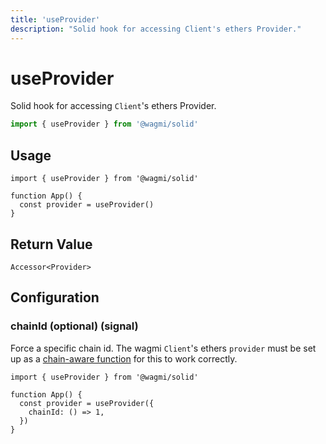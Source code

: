 ```yaml
---
title: 'useProvider'
description: "Solid hook for accessing Client's ethers Provider."
---
```


# useProvider

Solid hook for accessing `Client`'s ethers Provider.

```ts
import { useProvider } from '@wagmi/solid'
```

## Usage

```tsx
import { useProvider } from '@wagmi/solid'

function App() {
  const provider = useProvider()
}
```

## Return Value

```tsx
Accessor<Provider>
```

## Configuration

### chainId (optional) (signal)

Force a specific chain id. The wagmi `Client`'s ethers `provider` must be set up as a [chain-aware function](/react/client#provider-optional) for this to work correctly.

```tsx {5}
import { useProvider } from '@wagmi/solid'

function App() {
  const provider = useProvider({
    chainId: () => 1,
  })
}
```
